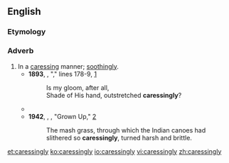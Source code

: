 ==English==

===Etymology===
{{suffix|en|caressing|ly}}

===Adverb===
{{en-adv}}

# In a [[caressing]] manner; [[soothingly]].
#* '''1893''', {{w|Francis Thompson}}, "{{w|The Hound of Heaven}}," lines 178-9, [http://www.bartleby.com/236/239.html]
#*: Is my gloom, after all,
#*: Shade of His hand, outstretched '''caressingly'''?
#* {{quote-text|year=1895|author={{w|Thomas Hardy}}|title={{w|Jude the Obscure}}|chapter=III|url=http://www.gutenberg.org/files/153/153-h/153-h.htm|passage="You," he said, addressing the breeze '''caressingly''' "were in Christminster city between one and two hours ago, floating along the streets, pulling round the weather-cocks, touching Mr. Phillotson's face, being breathed by him; and now you are here, breathed by me—you, the very same."}}
#* '''1942''', {{w|Emily Carr}}, ''{{w|The Book of Small}}'', "Grown Up," [http://www.gutenberg.net.au/ebooks04/0400201.txt]
#*: The mash grass, through which the Indian canoes had slithered so '''caressingly''', turned harsh and brittle.

[[et:caressingly]]
[[ko:caressingly]]
[[io:caressingly]]
[[vi:caressingly]]
[[zh:caressingly]]